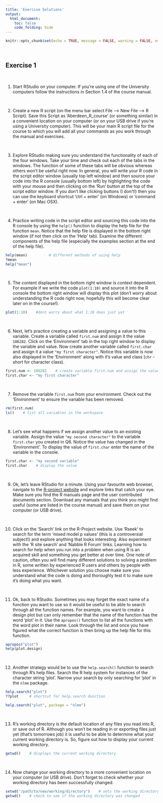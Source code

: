 ```yaml
---
title: 'Exercise Solutions'
output: 
  html_document:
    toc: false
    code_folding: hide
---
```


```r
knitr::opts_chunk$set(echo = TRUE, message = FALSE, warning = FALSE, eval = FALSE, cache = FALSE)
```

<br>

## Exercise 1

<br>

1. Start RStudio on your computer. If you're using one of the University computers follow the instructions in Section 1.4 of the course manual.

<br>

2. Create a new R script (on the menu bar select File --> New File --> R Script). Save this Script as ‘Aberdeen_R_course’ (or something similar) in a convenient location on your computer (or on your USB drive if you're using a University computer). This will be your main R script file for the course to which you will add all your commands as you work through the manual and exercises. 

<br>

3. Explore RStudio making sure you understand the functionality of each of the four windows. Take your time and check out each of the tabs in the windows. The function of some of these tabs will be obvious whereas others won't be useful right now. In general, you will write your R code in the script editor window (usually top left window) and then source your code into the R console (usually bottom left) by highlighting the code with your mouse and then clicking on the 'Run' button at the top of the script editor window. If you don't like clicking buttons (I don't!) then you can use the keyboard shortcut 'ctrl + enter' (on Windows) or 'command + enter' (on Mac OSX). 

<br>

4. Practice writing code in the script editor and sourcing this code into the R console by using the ```help()``` function to display the help file for the function ```mean```. Notice that the help file is displayed in the bottom right window (if not then click on the 'Help' tab). Examine the different components of the help file (especially the examples section at the end of the help file).

```r
help(mean)          # different methods of using help
?mean
help("mean")
```

<br>

5. The content displayed in the bottom right window is context dependent. For example if we write the code ```plot(1:10)``` and source it into the R console the bottom right window will display this plot (don't worry about understanding the R code right now, hopefully this will become clear later on in the course!). 

```r
plot(1:10)    #dont worry about what 1:10 does just yet
```

<br>

6. Next, let's practice creating a variable and assigning a value to this variable. Create a variable called ```first.num``` and assign it the value ```186282```. Click on the 'Environment' tab in the top right window to display the variable and value. Now create another variable called ```first.char``` and assign it a value ```"my first character"```. Notice this variable is now also displayed in the 'Environment' along with it's value and class (```chr``` - short for character class). 

```r
first.num <- 186282    # create variable first.num and assign the value 186282
first.char <- "my first character"
```
<br>

7. Remove the variable ```first.num``` from your environment. Check out the 'Environment' to ensure the variable has been removed. 

```r
rm(first.num)
ls()    # list all variables in the workspace 
```
<br>

8. Let's see what happens if we assign another value to an existing variable. Assign the value ```"my second character"``` to the variable ```first.char``` you created in Q6. Notice the value has changed in the 'Environment'. To display the value of ```first.char``` enter the name of the variable in the console. 

```r
first.char <- "my second variable"
first.char    # display the value 
```
<br>

9. Ok, let's leave RStudio for a minute. Using your favourite web browser, navigate to the [R-project website](http://www.r-project.org) and explore links that catch your eye. Make sure you find the R manuals page and the user contributed documents section. Download any manuals that you think you might find useful (some are listed in the course manual) and save them on your computer (or USB drive).

<br>

10. Click on the 'Search' link on the R-Project website. Use 'Rseek' to search for the term 'mixed model p values' (this is a controversial subject!) and explore anything that looks interesting. Also experiment with the 'R site search' and 'Nabble R Forum' links. Learning how to search for help when you run into a problem when using R is an acquired skill and something you get better at over time. One note of caution, often you will find many different solutions to solving a problem in R, some written by experienced R users and others by people with less experience. Whichever solution you choose make sure you understand what the code is doing and thoroughly test it to make sure it's doing what you want.

<br>

11.	Ok, back to RStudio. Sometimes you may forget the exact name of a function you want to use so it would be useful to be able to search through all the function names. For example, you want to create a design plot but can only remember that the name of the function has the word 'plot' in it. Use the ```apropos()``` function to list all the functions with the word plot in their name. Look through the list and once you have figured what the correct function is then bring up the help file for this function. 

```r
apropos("plot")
help(plot.design)
```
<br>

12. Another strategy would be to use the ```help.search()``` function to search through R's help files. Search the R help system for instances of the character string ‘plot’. Narrow your search by only searching for ‘plot’ in the ```nlme``` package.

```r
help.search("plot")
??plot     # shortcut for help.search dunction

help.search("plot", package = "nlme")
```
<br>

13.	R's working directory is the default location of any files you read into R, or save out of R. Although you won't be reading in or exporting files just yet (that's tomorrows job) it is useful to be able to determine what your current working directory is. So, figure out how to display your current working directory.

```r
getwd()    # displays the current working directory 
```
<br>

14.	Now change your working directory to a more convenient location on your computer (or USB drive). Don't forget to check whether your working directory has been successfully changed. 

```r
setwd("/path/to/new/working/directory")    # sets the working directory 
getwd()    # check to see if the working directory was changed
```
